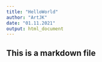 ```yaml
---
title: "HelloWorld"
author: "ArtJK"
date: "01.11.2021"
output: html_document
---
```


## This is a markdown file